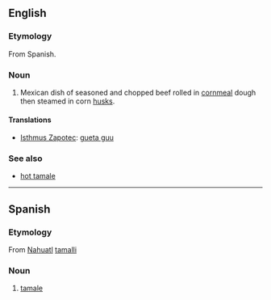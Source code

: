 {{wikipedia|tamale}}
==English==

===Etymology===
From Spanish.

===Noun===
{{en-noun}}

# Mexican dish of seasoned and chopped beef rolled in [[cornmeal]] dough then steamed in corn [[husks]].

====Translations====
* [[Isthmus Zapotec]]: [[gueta guu]]

===See also===
* [[hot tamale]]

----

==Spanish==

===Etymology===
From [[Nahuatl]] [[tamalli]]

===Noun===
{{es-noun-m}}

# [[#English|tamale]]